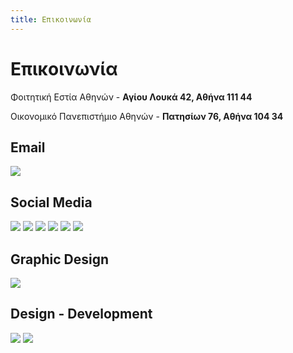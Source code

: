 ```yaml
---
title: Επικοινωνία
---
```



# Επικοινωνία
<GoogleMapEmbed src="https://google.com/maps/embed?pb=!1m18!1m12!1m3!1d3143.4570267784557!2d23.732514175746417!3d38.01312357192628!2m3!1f0!2f0!3f0!3m2!1i1024!2i768!4f13.1!3m3!1m2!1s0x14a1a2ea1462c931%3A0x921580483f9d225a!2zzqbOv865z4TOt8-EzrnOus6uIM6Vz4PPhM6vzrEgzpHOuM63zr3Pjs69!5e0!3m2!1sel!2sgr!4v1710539553502!5m2!1sel!2sgr"/>

Φοιτητική Εστία Αθηνών - **Αγίου Λουκά 42, Αθήνα 111 44**

<GoogleMapEmbed src="https://google.com/maps/embed?pb=!1m18!1m12!1m3!1d3144.274101688337!2d23.729528675735157!3d37.994066571930986!2m3!1f0!2f0!3f0!3m2!1i1024!2i768!4f13.1!3m3!1m2!1s0x14a1a2ccc0f74c4d%3A0x98bfad208765bc87!2zzp_Ouc66zr_Ovc6_zrzOuc66z4wgzqDOsc69zrXPgM65z4PPhM6uzrzOuc6_IM6RzrjOt869z47OvQ!5e0!3m2!1sel!2sgr!4v1710541522134!5m2!1sel!2sgr"/>

Οικονομικό Πανεπιστήμιο Αθηνών - **Πατησίων 76, Αθήνα 104 34**

## Email
[![](https://img.shields.io/badge/theatriki.opa@gmail-D14836?style=for-the-badge&logo=gmail&logoColor=white)](mailto:theatriki.opa@gmail.com)

## Social Media
[![](https://img.shields.io/badge/@theatrikiopa-1DA1F2?style=for-the-badge&logo=x&logoColor=white)](https://x.com/theatrikiopa)
[![](https://img.shields.io/badge/@theatrikiopa-010101?style=for-the-badge&logo=tiktok&logoColor=white)](https://tiktok.com/@theatrikiopa)
[![](https://img.shields.io/badge/theatrikiopa-1877F2?style=for-the-badge&logo=facebook&logoColor=white)](https://facebook.com/theatrikiopa)
[![](https://img.shields.io/badge/@theatrikiopa-FF0000?style=for-the-badge&logo=youtube&logoColor=white)](https://youtube.com/@theatrikiopa)
[![](https://img.shields.io/badge/@theatrikiopa-E4405F?style=for-the-badge&logo=instagram&logoColor=white)](https://instagram.com/theatrikiopa)
[![](https://img.shields.io/badge/theatrikiopa-0A66C2?style=for-the-badge&logo=linkedin&logoColor=white)](https://linkedin.com/company/theatrikiopa)

## Graphic Design
[![](https://img.shields.io/badge/dimitriscarasaridis@gmail-D14836?style=for-the-badge&logo=gmail&logoColor=white)](mailto:dimitriscarasaridis@gmail.com)

## Design - Development
[![](https://img.shields.io/badge/leivadaros.dev-0078D4?style=for-the-badge&logo=googlechrome&logoColor=white)](https://leivadaros.dev) 
[![](https://img.shields.io/badge/paraskevasleivadaros-0A66C2?style=for-the-badge&logo=linkedin&logoColor=white)](https://linkedin.com/in/paraskevasleivadaros)
